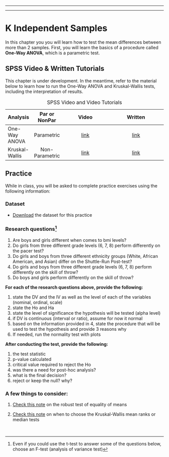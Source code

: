 ------------------------------------------------------------------------

------------------------------------------------------------------------

# K Independent Samples {#k-ind-samples}

In this chapter you you will learn how to test the mean differences between more than 2 samples. First, you will learn the basics of a procedure called **One-Way ANOVA**, which is a parametric test.

## SPSS Video & Written Tutorials

This chapter is under development. In the meantime, refer to the material below to learn how to run the One-Way ANOVA and Kruskal-Wallis tests, including the interpretation of results.

| Analysis       |  Par or NonPar |                                       Video                                      |                                               Written                                               |
|:---------------|:--------------:|:--------------------------------------------------------------------------------:|:---------------------------------------------------------------------------------------------------:|
| One-Way ANOVA  |   Parametric   | [link](https://www.youtube.com/playlist?list=PLnzR9sxztMowTbYGoiSnkeE5UqxVV7e6L) |     [link](https://statistics.laerd.com/spss-tutorials/one-way-anova-using-spss-statistics.php)     |
| Kruskal-Wallis | Non-Parametric | [link](https://www.youtube.com/playlist?list=PLnzR9sxztMozgu3nH8XopS4oW0Ed0LAXs) | [link](https://statistics.laerd.com/spss-tutorials/kruskal-wallis-h-test-using-spss-statistics.php) |

: SPSS Video and Video Tutorials

## Practice

While in class, you will be asked to complete practice exercises using the following information:

### **Dataset**

-   [Download](https://canvas.csun.edu/courses/86127/files/11070842/download?wrap=1 "ksb-data02.sav") the dataset for this practice

### **Research questions**[^ch-k-ind-samples-1]

[^ch-k-ind-samples-1]: Even if you could use the t-test to answer some of the questions below, choose an F-test (analysis of variance test)

1.  Are boys and girls different when comes to bmi levels?
2.  Do girls from three different grade levels (6, 7, 8) perform differently on the pacer test?
3.  Do girls and boys from three different ethnicity groups (White, African American, and Asian) differ on the Shuttle-Run Post-test?
4.  Do girls and boys from three different grade levels (6, 7, 8) perform differently on the skill of throw?
5.  Do boys and girls perform differently on the skill of throw?

**For each of the research questions above, provide the following:**

1.  state the DV and the IV as well as the level of each of the variables (nominal, ordinal, scale)
2.  state the Ho and Ha
3.  state the level of significance the hypothesis will be tested (alpha level)
4.  if DV is continuous (interval or ratio), assume for now it normal
5.  based on the information provided in 4, state the procedure that will be used to test the hypothesis and provide 3 reasons why
6.  If needed, run the normality test with plots

**After conducting the test, provide the following:**

1.  the test statistic
2.  p-value calculated
3.  critical value required to reject the Ho
4.  was there a need for post-hoc analysis?
5.  what is the final decision?
6.  reject or keep the null? why?

### **A few things to consider:**

1.  [Check this note](https://hyp.is/vnqKalsOEemt3_uboggCYw/statistics.laerd.com/statistical-guides/one-way-anova-statistical-guide-3.php) on the robust test of equality of means

2.  [Check this note](https://hyp.is/9EgQ0h1sEeu0WPOOuv_5-Q/statistics.laerd.com/spss-tutorials/kruskal-wallis-h-test-using-spss-statistics.php) on when to choose the Kruskal-Wallis mean ranks or median tests

 
